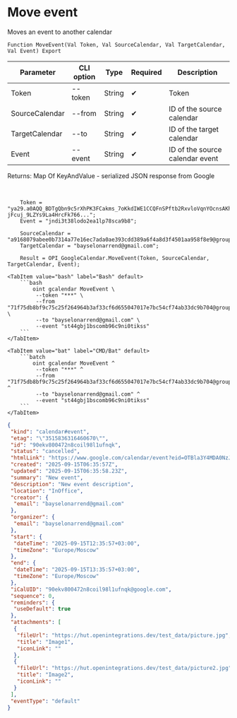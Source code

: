 ﻿---
sidebar_position: 5
description: Move event and other functions to work with Google Calendar in the Open Integration Package, a free open-source integration library for 1C:Enterprise 8, OneScript and CLI
keywords: [1C, 1С, 1С:Enterprise, 1С:Enterprise 8.3, API, Integration, Services, Exchange, OneScript, CLI, Google Calendar]
---


# Move event
 Moves an event to another calendar



`Function MoveEvent(Val Token, Val SourceCalendar, Val TargetCalendar, Val Event) Export`

  | Parameter | CLI option | Type | Required | Description |
  |-|-|-|-|-|
  | Token | --token | String | &#x2714; | Token |
  | SourceCalendar | --from | String | &#x2714; | ID of the source calendar |
  | TargetCalendar | --to | String | &#x2714; | ID of the target calendar |
  | Event | --event | String | &#x2714; | ID of the source calendar event |

  
  Returns:  Map Of KeyAndValue - serialized JSON response from Google

<br/>




```bsl title="1C:Enterprise/OneScript code example"
    Token = "ya29.a0AQQ_BDTgQbn9c5rXhPK3FCakms_7oKkdIWE1CCQFnSPftb2RxvloVqnYOcnsAKhXrD0Gq8Tz2Kgn5IBXG5E25uksZfvvTtXob-jFcuj_9LZYs9La4HrcFk766...";
    Event = "jndi3t38lodo2ea1lp78sca9b8";

    SourceCalendar = "a9168079abee0b7314a77e16ec7ada0ae393cdd389a6f4a8d3f4501aa958f8e9@group.calendar.google.com";
    TargetCalendar = "bayselonarrend@gmail.com";

    Result = OPI_GoogleCalendar.MoveEvent(Token, SourceCalendar, TargetCalendar, Event);
```
 

 <Tabs>
  
    <TabItem value="bash" label="Bash" default>
        ```bash
            oint gcalendar MoveEvent \
             --token "***" \
             --from "71f75db8bf9c75c25f264964b3af33cf6d655047017e7bc54cf74ab33dc9b704@group.calendar.google.com" \
             --to "bayselonarrend@gmail.com" \
             --event "st44gbj1bscomb96c9ni0tikss"
        ```
    </TabItem>
  
    <TabItem value="bat" label="CMD/Bat" default>
        ```batch
            oint gcalendar MoveEvent ^
             --token "***" ^
             --from "71f75db8bf9c75c25f264964b3af33cf6d655047017e7bc54cf74ab33dc9b704@group.calendar.google.com" ^
             --to "bayselonarrend@gmail.com" ^
             --event "st44gbj1bscomb96c9ni0tikss"
        ```
    </TabItem>
</Tabs>


```json title="Result"
{
 "kind": "calendar#event",
 "etag": "\"3515836316460670\"",
 "id": "90ekv800472n8coil98l1ufnqk",
 "status": "cancelled",
 "htmlLink": "https://www.google.com/calendar/event?eid=OTBla3Y4MDA0NzJuOGNvaWw5OGwxdWZucWsgMGZkZGViOTYyOGE1NzA4OGQzNTQ2YjI1ZGMwZmJjMDBkNzNiZWMxMGE4YmYxZjA0OTRmODEzYzQwMzg2ZTJhZEBn",
 "created": "2025-09-15T06:35:57Z",
 "updated": "2025-09-15T06:35:58.23Z",
 "summary": "New event",
 "description": "New event description",
 "location": "InOffice",
 "creator": {
  "email": "bayselonarrend@gmail.com"
 },
 "organizer": {
  "email": "bayselonarrend@gmail.com"
 },
 "start": {
  "dateTime": "2025-09-15T12:35:57+03:00",
  "timeZone": "Europe/Moscow"
 },
 "end": {
  "dateTime": "2025-09-15T13:35:57+03:00",
  "timeZone": "Europe/Moscow"
 },
 "iCalUID": "90ekv800472n8coil98l1ufnqk@google.com",
 "sequence": 0,
 "reminders": {
  "useDefault": true
 },
 "attachments": [
  {
   "fileUrl": "https://hut.openintegrations.dev/test_data/picture.jpg",
   "title": "Image1",
   "iconLink": ""
  },
  {
   "fileUrl": "https://hut.openintegrations.dev/test_data/picture2.jpg",
   "title": "Image2",
   "iconLink": ""
  }
 ],
 "eventType": "default"
}
```
